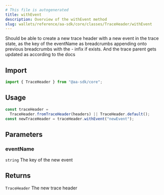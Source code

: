 ```yaml
---
# This file is autogenerated
title: withEvent
description: Overview of the withEvent method
slug: wallets/reference/aa-sdk/core/classes/TraceHeader/withEvent
---
```


Should be able to create a new trace header with a new event in the trace state,
as the key of the eventName as breadcrumbs appending onto previous breadcrumbs with the - infix if exists. And the
trace parent gets updated as according to the docs

## Import

```ts
import { TraceHeader } from "@aa-sdk/core";
```

## Usage

```ts
const traceHeader =
  TraceHeader.fromTraceHeader(headers) || TraceHeader.default();
const newTraceHeader = traceHeader.withEvent("newEvent");
```

## Parameters

### eventName

`string`
The key of the new event

## Returns

`TraceHeader`
The new trace header
